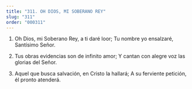 ```yaml
---
title: "311. OH DIOS, MI SOBERANO REY"
slug: "311"
order: "000311"
---
```


1. Oh Dios, mi Soberano Rey, a ti daré loor; Tu nombre yo ensalzaré, Santísimo Señor.

2. Tus obras evidencias son de infinito amor;
Y cantan con alegre voz las glorias del Señor.

3. Aquel que busca salvación, en Cristo la hallará; A su ferviente petición, él pronto atenderá.